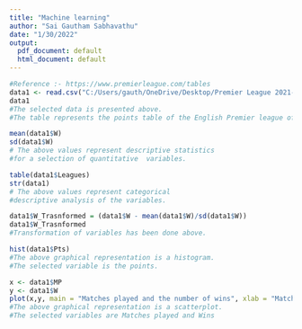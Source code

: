 ```yaml
---
title: "Machine learning"
author: "Sai Gautham Sabhavathu"
date: "1/30/2022"
output:
  pdf_document: default
  html_document: default
---
```


```r
#Reference :- https://www.premierleague.com/tables
data1 <- read.csv("C:/Users/gauth/OneDrive/Desktop/Premier League 2021-22 Points Table.csv")
data1
#The selected data is presented above. 
#The table represents the points table of the English Premier league of the season.

mean(data1$W)
sd(data1$W)
# The above values represent descriptive statistics 
#for a selection of quantitative  variables.

table(data1$Leagues)
str(data1)
# The above values represent categorical 
#descriptive analysis of the variables.

data1$W_Trasnformed = (data1$W - mean(data1$W)/sd(data1$W))
data1$W_Trasnformed
#Transformation of variables has been done above.

hist(data1$Pts)
#The above graphical representation is a histogram.  
#The selected variable is the points.

x <- data1$MP
y <- data1$W
plot(x,y, main = "Matches played and the number of wins", xlab = "Matches played",ylab = "Wins")
#The above graphical representation is a scatterplot. 
#The selected variables are Matches played and Wins

```

